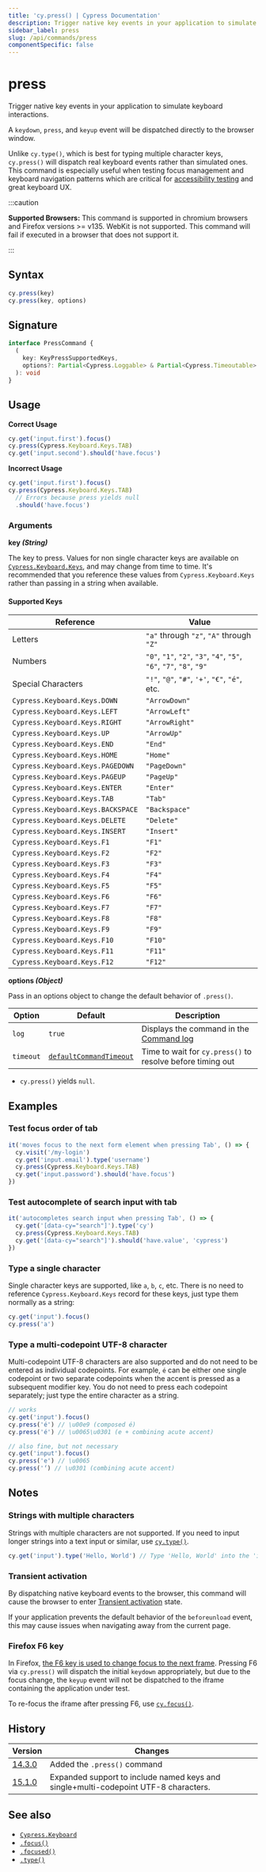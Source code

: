 ```yaml
---
title: 'cy.press() | Cypress Documentation'
description: Trigger native key events in your application to simulate keyboard interactions.
sidebar_label: press
slug: /api/commands/press
componentSpecific: false
---
```


<ProductHeading product="app" />

# press

Trigger native key events in your application to simulate keyboard interactions.

A `keydown`, `press`, and `keyup` event will be dispatched directly to the browser window.

Unlike `cy.type()`, which is best for typing multiple character keys, `cy.press()` will dispatch real keyboard events rather than simulated ones. This command is especially useful when testing focus management and keyboard navigation patterns which are critical for [accessibility testing](/app/guides/accessibility-testing) and great keyboard UX.

:::caution

<strong>Supported Browsers:</strong>
This command is supported in chromium browsers and Firefox versions >= v135. WebKit
is not supported. This command will fail if executed in a browser that does not support
it.

:::

## Syntax

```javascript
cy.press(key)
cy.press(key, options)
```

## Signature

```typescript
interface PressCommand {
  (
    key: KeyPressSupportedKeys,
    options?: Partial<Cypress.Loggable> & Partial<Cypress.Timeoutable>
  ): void
}
```

## Usage

<Icon name="check-circle" color="green" /> **Correct Usage**

```javascript
cy.get('input.first').focus()
cy.press(Cypress.Keyboard.Keys.TAB)
cy.get('input.second').should('have.focus')
```

<Icon name="exclamation-triangle" color="red" /> **Incorrect Usage**

```javascript
cy.get('input.first').focus()
cy.press(Cypress.Keyboard.Keys.TAB)
  // Errors because press yields null
  .should('have.focus')
```

### Arguments

<Icon name="angle-right" /> **key _(String)_**

The key to press. Values for non single character keys are available on [`Cypress.Keyboard.Keys`](/api/cypress-api/keyboard-api), and may change from time to time. It's recommended that you reference these values from `Cypress.Keyboard.Keys` rather than passing in a string when available.

#### Supported Keys

| Reference                         | Value          |
| --------------------------------- | -------------- |
| Letters                            | `"a"` through `"z"`, `"A"` through `"Z"` |
| Numbers                            | `"0"`, `"1"`, `"2"`, `"3"`, `"4"`, `"5"`, `"6"`, `"7"`, `"8"`, `"9"` |
| Special Characters                 | `"!"`, `"@"`, `"#"`, `'+'`, `"€"`, `"é"`, etc. |
| `Cypress.Keyboard.Keys.DOWN`      | `"ArrowDown"`  |
| `Cypress.Keyboard.Keys.LEFT`      | `"ArrowLeft"`  |
| `Cypress.Keyboard.Keys.RIGHT`     | `"ArrowRight"` |
| `Cypress.Keyboard.Keys.UP`        | `"ArrowUp"`    |
| `Cypress.Keyboard.Keys.END`       | `"End"`        |
| `Cypress.Keyboard.Keys.HOME`      | `"Home"`       |
| `Cypress.Keyboard.Keys.PAGEDOWN`  | `"PageDown"`   |
| `Cypress.Keyboard.Keys.PAGEUP`    | `"PageUp"`     |
| `Cypress.Keyboard.Keys.ENTER`     | `"Enter"`      |
| `Cypress.Keyboard.Keys.TAB`       | `"Tab"`        |
| `Cypress.Keyboard.Keys.BACKSPACE` | `"Backspace"`  |
| `Cypress.Keyboard.Keys.DELETE`    | `"Delete"`     |
| `Cypress.Keyboard.Keys.INSERT`    | `"Insert"`     |
| `Cypress.Keyboard.Keys.F1`        | `"F1"`         |
| `Cypress.Keyboard.Keys.F2`        | `"F2"`         |
| `Cypress.Keyboard.Keys.F3`        | `"F3"`         |
| `Cypress.Keyboard.Keys.F4`        | `"F4"`         |
| `Cypress.Keyboard.Keys.F5`        | `"F5"`         |
| `Cypress.Keyboard.Keys.F6`        | `"F6"`         |
| `Cypress.Keyboard.Keys.F7`        | `"F7"`         |
| `Cypress.Keyboard.Keys.F8`        | `"F8"`         |
| `Cypress.Keyboard.Keys.F9`        | `"F9"`         |
| `Cypress.Keyboard.Keys.F10`       | `"F10"`        |
| `Cypress.Keyboard.Keys.F11`       | `"F11"`        |
| `Cypress.Keyboard.Keys.F12`       | `"F12"`        |


<Icon name="angle-right" /> **options _(Object)_**

Pass in an options object to change the default behavior of `.press()`.

| Option    | Default                                                           | Description                                                                         |
| --------- | ----------------------------------------------------------------- | ----------------------------------------------------------------------------------- |
| `log`     | `true`                                                            | Displays the command in the [Command log](/app/core-concepts/open-mode#Command-Log) |
| `timeout` | [`defaultCommandTimeout`](/app/references/configuration#Timeouts) | Time to wait for `cy.press()` to resolve before timing out                          |

<HeaderYields />

- `cy.press()` yields `null`.

## Examples

### Test focus order of tab

```js
it('moves focus to the next form element when pressing Tab', () => {
  cy.visit('/my-login')
  cy.get('input.email').type('username')
  cy.press(Cypress.Keyboard.Keys.TAB)
  cy.get('input.password').should('have.focus')
})
```

### Test autocomplete of search input with tab

```js
it('autocompletes search input when pressing Tab', () => {
  cy.get('[data-cy="search"]').type('cy')
  cy.press(Cypress.Keyboard.Keys.TAB)
  cy.get('[data-cy="search"]').should('have.value', 'cypress')
})
```

### Type a single character

Single character keys are supported, like `a`, `b`, `c`, etc. There is no need to reference `Cypress.Keyboard.Keys` record for these keys, just type them normally as a string:

```javascript
cy.get('input').focus()
cy.press('a')
```

### Type a multi-codepoint UTF-8 character

Multi-codepoint UTF-8 characters are also supported and do not need to be entered as individual codepoints. For example, `é` can be either one single codepoint or two separate codepoints when the accent is pressed as a subsequent modifier key. You do not need to press each codepoint separately; just type the entire character as a string.

```javascript
// works
cy.get('input').focus()
cy.press('é') // \u00e9 (composed é)
cy.press('é') // \u0065\u0301 (e + combining acute accent)

// also fine, but not necessary
cy.get('input').focus()
cy.press('e') // \u0065
cy.press('́') // \u0301 (combining acute accent)
```

## Notes

### Strings with multiple characters

Strings with multiple characters are not supported. If you need to input longer strings into a text input or similar, use [`cy.type()`](/api/commands/type).

```js
cy.get('input').type('Hello, World') // Type 'Hello, World' into the 'input'
```

### Transient activation

By dispatching native keyboard events to the browser, this command will cause the browser to enter [Transient activation](https://developer.mozilla.org/en-US/docs/Glossary/Transient_activation) state.

If your application prevents the default behavior of the `beforeunload` event, this may cause issues when navigating away from the current page.

### Firefox F6 key

In Firefox, [the F6 key is used to change focus to the next frame](https://support.mozilla.org/en-US/kb/keyboard-shortcuts-perform-firefox-tasks-quickly#w_current-page).
Pressing F6 via `cy.press()` will dispatch the initial `keydown` appropriately, but
due to the focus change, the `keyup` event will not be dispatched to the iframe containing
the application under test.

To re-focus the iframe after pressing F6, use [`cy.focus()`](/api/commands/focus).

## History

| Version                             | Changes                                                                             |
| ----------------------------------- | ----------------------------------------------------------------------------------- |
| [14.3.0](/app/references/changelog) | Added the `.press()` command                                                        |
| [15.1.0](/app/references/changelog) | Expanded support to include named keys and single+multi-codepoint UTF-8 characters. |

## See also

- [`Cypress.Keyboard`](/api/cypress-api/keyboard-api)
- [`.focus()`](/api/commands/focus)
- [`.focused()`](/api/commands/focused)
- [`.type()`](/api/commands/type)
